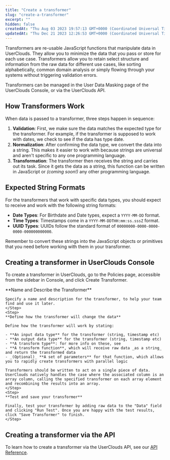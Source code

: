 ```yaml
---
title: "Create a transformer"
slug: "create-a-transformer"
excerpt: ""
hidden: false
createdAt: "Thu Aug 03 2023 19:57:13 GMT+0000 (Coordinated Universal Time)"
updatedAt: "Thu Dec 21 2023 12:26:53 GMT+0000 (Coordinated Universal Time)"
---
```



Transformers are re-usable JavaScript functions that manipulate data in UserClouds. They allow you to minimize the data that you pass or store for each use case. Transformers allow you to retain select structure and information from the raw data for different use cases, like sorting alphabetically, common domain analysis or simply flowing through your systems without triggering validation errors.

Transformers can be managed in the User Data Masking page of the UserClouds Console, or via the UserClouds API.

## How Transformers Work

When data is passed to a transformer, three steps happen in sequence:

1. **Validation**: First, we make sure the data matches the expected type for the transformer. For example, if the transformer is supposed to work with dates, we check to see if the data has type date.
2. **Normalization**: After confirming the data type, we convert the data into a string. This makes it easier to work with because strings are universal and aren't specific to any one programming language.
3. **Transformation**: The transformer then receives the string and carries out its task. Since it gets the data as a string, this function can be written in JavaScript or _(coming soon!)_ any other programming language.

## Expected String Formats

For the transformers that work with specific data types, you should expect to receive and work with the following string formats:

- **Date Types**: For Birthdate and Date types, expect a `YYYY-MM-DD` format.
- **Time Types**: Timestamps come in a `YYYY-MM-DDTHH:mm:ss.sssZ` format.
- **UUID Types**: UUIDs follow the standard format of `00000000-0000-0000-0000-000000000000`.

Remember to convert these strings into the JavaScript objects or primitives that you need before working with them in your transformer.

## Creating a transformer in UserClouds Console

To create a transformer in UserClouds, go to the Policies page, accessible from the sidebar in Console, and click Create Transformer.

<Steps>
    <Step>
    **Name and Describe the Transformer**

    Specify a name and description for the transformer, to help your team find and use it later.
    </Step>
    <Step>
    **Define how the transformer will change the data**

    Define how the transformer will work by stating:

    - **An input data type** for the transformer (string, timestamp etc)
    - **An output data type** for the transformer (string, timestamp etc)
    - **A transform type**: for more info on these, see
    - **A transform function**, which will receive raw data _as a string_ and return the transformed data
    - _(Optional)_ **A set of parameters** for that function, which allows you to rapidly create transformers with parallel logic

    Transformers should be written to act on a single piece of data. UserClouds natively handles the case where the associated column is an array column, calling the specified transformer on each array element and recombining the results into an array.
    </Step>
    <Step>
    **Test and save your transformer**

    Finally, test your transformer by adding raw data to the "Data" field and clicking "Run Test". Once you are happy with the test results, click "Save Transformer" to finish.
    </Step>

</Steps>

## Creating a transformer via the API

To learn how to create a transformer via the UserClouds API, see our [API Reference](/docs/reference/tokenizer/policies/transformation/post).
